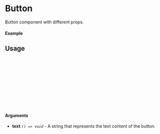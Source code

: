 
<Meta of={Button} title="Button" />

# Button

Button component with different props.

#### Example

<Canvas of={Button.Primary} />

## Usage

```ts
import {Button} from "sld-ui";

const Example = () => {
  return (
      <Button
        text={"Button"}
      />
  );
};

export default Example;
```

#### Arguments

- **text** _`() => void`_ - A string that represents the text content of the button.